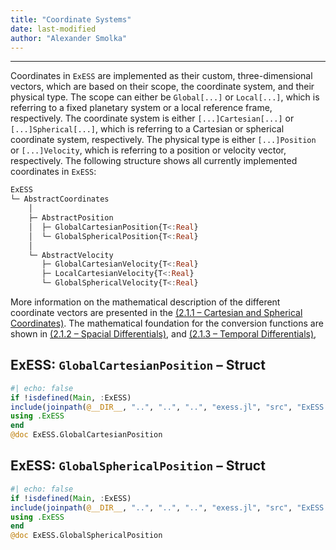 ```yaml
---
title: "Coordinate Systems"
date: last-modified
author: "Alexander Smolka"
---
```

---

Coordinates in `ExESS` are implemented as their custom, three-dimensional vectors, which
are based on their scope, the coordinate system, and their physical type. The scope can
either be `Global[...]` or `Local[...]`, which is referring to a fixed planetary system or
a local reference frame, respectively. The coordinate system is either `[...]Cartesian[...]`
or `[...]Spherical[...]`, which is referring to a Cartesian or spherical coordinate system,
respectively. The physical type is either `[...]Position` or `[...]Velocity`, which is referring 
to a position or velocity vector, respectively. The following structure shows all currently
implemented coordinates in `ExESS`:

```julia
ExESS
└─ AbstractCoordinates
    │
    ├─ AbstractPosition
    │  ├─ GlobalCartesianPosition{T<:Real}
    │  └─ GlobalSphericalPosition{T<:Real}
    │
    └─ AbstractVelocity
       ├─ GlobalCartesianVelocity{T<:Real}
       ├─ LocalCartesianVelocity{T<:Real}
       └─ GlobalSphericalVelocity{T<:Real}
```

More information on the mathematical description of the different coordinate vectors are
presented in the [(2.1.1 -- Cartesian and Spherical Coordinates)](/documentation/math_num_comp/coordinate_systems/cartesian_spherical_coordinates.qmd).
The mathematical foundation for the conversion functions are shown in [(2.1.2 -- Spacial Differentials)](/documentation/math_num_comp/coordinate_systems/spacial_differentials.qmd),
and [(2.1.3 -- Temporal Differentials)](/documentation/math_num_comp/coordinate_systems/tempoarl_differentials.qmd),

::: {.callout-note appearance="simple" icon=false}
# ExESS: ``GlobalCartesianPosition`` -- Struct
```julia
#| echo: false
if !isdefined(Main, :ExESS)
include(joinpath(@__DIR__, "..", "..", "..", "exess.jl", "src", "ExESS.jl"))
using .ExESS
end
@doc ExESS.GlobalCartesianPosition
```
:::

::: {.callout-note appearance="simple" icon=false}
# ExESS: ``GlobalSphericalPosition`` -- Struct
```julia
#| echo: false
if !isdefined(Main, :ExESS)
include(joinpath(@__DIR__, "..", "..", "..", "exess.jl", "src", "ExESS.jl"))
using .ExESS
end
@doc ExESS.GlobalSphericalPosition
```
:::